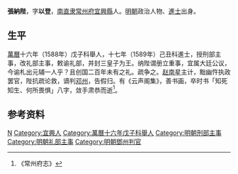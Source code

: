 '''張納陛'''，字'''以登'''，[[南直隶|南直隶]][[常州府|常州府]][[宜興縣|宜興縣]]人。[[明朝|明朝]]政治人物、[[進士|進士]]出身。

== 生平 ==
[[萬曆|萬曆]]十六年（1588年）戊子科舉人，十七年（1589年）己丑科進士，授刑部主事，改礼部主事，敕谕礼部，并封三皇子为王。纳陛谓册立重事，宜属大廷公议，今谕札出元辅一人乎？且创国二百年未有之礼。疏争之。[[赵南星|赵南星]]主计，黜幽忤执政罢官，陛抗疏论救，谪判[[邓州|邓州]]，告假归。有《云声阁集》，善书画，卒时书「知死知生、何所畏惧」八字，敛手肃恭而逝<ref>《常州府志》</ref>。

== 参考资料 ==
{{reflist}}

{{萬曆十七年己丑科殿試金榜}}
{{明朝人物小作品}}
{{Authority control}}

{{DEFAULTSORT:Zhang张}}
[[Category:张姓|N]]
[[Category:宜興人|Category:宜興人]]
[[Category:萬曆十六年戊子科舉人|Category:萬曆十六年戊子科舉人]]
[[Category:明朝刑部主事|Category:明朝刑部主事]]
[[Category:明朝礼部主事|Category:明朝礼部主事]]
[[Category:明朝鄧州判官|Category:明朝鄧州判官]]